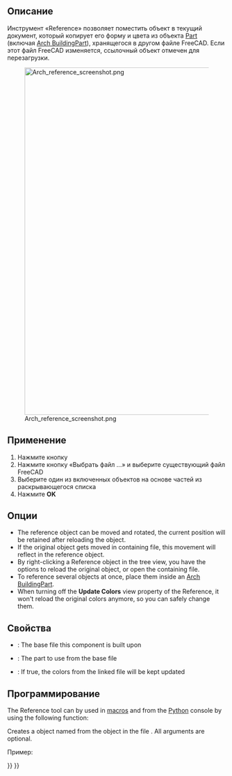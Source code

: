 <languages/>

<div class="mw-translate-fuzzy">
{{Docnav/ru
|[[Arch_Floor/ru|Этаж]]
|[[Arch_Window/ru|Окно]]
|[[Arch_Workbench/ru|Архитектурный верстак "Arch"]]
|IconL=Arch_Floor.svg
|IconR=Arch_Window.svg
|IconC=Workbench_Arch.svg
}}
</div>

{{VeryImportantMessage|THIS COMMAND IS PART OF THE INTEGRATED [[BIM_Workbench|BIM WORKBENCH]] IN V1.0<br>
This page has been updated for that version.}}

<div class="mw-translate-fuzzy">
{{GuiCommand/ru
|Name=Arch_Reference
|Name/ru=Ссылка
|MenuLocation=Arch → Ссылка
|Workbenches=[[Arch_Workbench/ru|Архитектурный верстак "Arch"]]
|SeeAlso=[[Arch_BuildingPart/ru|Строительная деталь]]
}}
</div>

<span id="Description"></span>
==Описание==

<div class="mw-translate-fuzzy">
Инструмент «Reference» позволяет поместить объект в текущий документ, который копирует его форму и цвета из объекта [[Part Workbench | Part]] (включая [[Arch BuildingPart]]), хранящегося в другом файле FreeCAD. Если этот файл FreeCAD изменяется, ссылочный объект отмечен для перезагрузки.
</div>

<div class="mw-translate-fuzzy">
[[Image:Arch reference screenshot.png|800px]]
</div>

<span id="Usage"></span>
==Применение==

<div class="mw-translate-fuzzy">
# Нажмите кнопку {{KEY|[[Image:Arch Reference.png|16px]] '''Arch Reference'''}}
# Нажмите кнопку «Выбрать файл ...» и выберите существующий файл FreeCAD
# Выберите один из включенных объектов на основе частей из раскрывающегося списка
# Нажмите '''OK'''
</div>

<span id="Options"></span>
==Опции==

* The reference object can be moved and rotated, the current position will be retained after reloading the object.
* If the original object gets moved in containing file, this movement will reflect in the reference object.
* By right-clicking a Reference object in the tree view, you have the options to reload the original object, or open the containing file.
* To reference several objects at once, place them inside an [[Arch_BuildingPart|Arch BuildingPart]].
* When turning off the '''Update Colors''' view property of the Reference, it won't reload the original colors anymore, so you can safely change them.

<span id="Properties"></span>
==Свойства==

* {{PropertyData|File}}: The base file this component is built upon
* {{PropertyData|Part}}: The part to use from the base file
* {{PropertyView|Update Colors}}: If true, the colors from the linked file will be kept updated

<span id="Scripting"></span>
==Программирование==

The Reference tool can by used in [[Macros|macros]] and from the [[Python|Python]] console by using the following function:

{{Code|code=
reference = makeReference([filepath], [partname], [name])
}}

Creates a {{incode|reference}} object named {{incode|name}} from the object {{incode|partname}} in the file {{incode|filepath}}. All arguments are optional.

Пример:

{{Code|code=
import Arch
Arch.makeReference("/path/to/some/file.FSCtd", "myPart")
}}


<div class="mw-translate-fuzzy">
{{Docnav/ru
|[[Arch_Floor/ru|Этаж]]
|[[Arch_Window/ru|Окно]]
|[[Arch_Workbench/ru|Архитектурный верстак "Arch"]]
|IconL=Arch_Floor.svg
|IconR=Arch_Window.svg
|IconC=Workbench_Arch.svg
}}
</div>

{{BIM_Tools_navi{{#translation:}}}}
{{Userdocnavi{{#translation:}}}}